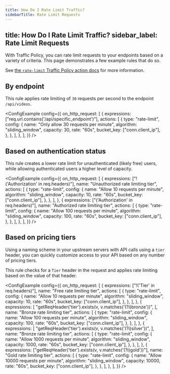```yaml
---
title: How Do I Rate Limit Traffic?
sidebarTitle: Rate Limit Requests
---
```


title: How Do I Rate Limit Traffic?
sidebar_label: Rate Limit Requests
---


With Traffic Policy, you can rate limit requests to your endpoints based on a variety of criteria. This page demonstrates a few example rules that do so.

See [the `rate-limit` Traffic Policy action docs](/traffic-policy/actions/rate-limit/) for more information.

## By endpoint

This rule applies rate limiting of `30` requests per second to the endpoint `/api/videos`.

<ConfigExample
	config={{
		on_http_request: [
			{
				expressions: ["req.url.contains('/api/specific_endpoint')"],
				actions: [
					{
						type: "rate-limit",
						config: {
							name: "Only allow 30 requests per minute",
							algorithm: "sliding_window",
							capacity: 30,
							rate: "60s",
							bucket_key: ["conn.client_ip"],
						},
					},
				],
			},
		],
	}}
/>

## Based on authentication status

This rule creates a lower rate limit for unauthenticated (likely free) users, while allowing authenticated users a higher level of capacity.

<ConfigExample
	config={{
		on_http_request: [
			{
				expressions: ["!('Authorization' in req.headers)"],
				name: "Unauthorized rate limiting tier",
				actions: [
					{
						type: "rate-limit",
						config: {
							name: "Allow 10 requests per minute",
							algorithm: "sliding_window",
							capacity: 10,
							rate: "60s",
							bucket_key: ["conn.client_ip"],
						},
					},
				],
			},
			{
				expressions: ["('Authorization' in req.headers)"],
				name: "Authorized rate limiting tier",
				actions: [
					{
						type: "rate-limit",
						config: {
							name: "Allow 100 requests per minute",
							algorithm: "sliding_window",
							capacity: 100,
							rate: "60s",
							bucket_key: ["conn.client_ip"],
						},
					},
				],
			},
		],
	}}
/>

## Based on pricing tiers

Using a naming scheme in your upstream servers with API calls using a `tier` header, you can quickly customize access to your API based on any number of pricing tiers.

This rule checks for a `Tier` header in the request and applies rate limiting based on the value of that header.

<ConfigExample
	config={{
		on_http_request: [
			{
				expressions: ["!('Tier' in req.headers)"],
				name: "Free rate limiting tier",
				actions: [
					{
						type: "rate-limit",
						config: {
							name: "Allow 10 requests per minute",
							algorithm: "sliding_window",
							capacity: 10,
							rate: "60s",
							bucket_key: ["conn.client_ip"],
						},
					},
				],
			},
			{
				expressions: [
					"getReqHeader('tier').exists(v, v.matches('(?i)bronze'))",
				],
				name: "Bronze rate limiting tier",
				actions: [
					{
						type: "rate-limit",
						config: {
							name: "Allow 100 requests per minute",
							algorithm: "sliding_window",
							capacity: 100,
							rate: "60s",
							bucket_key: ["conn.client_ip"],
						},
					},
				],
			},
			{
				expressions: [
					"getReqHeader('tier').exists(v, v.matches('(?i)silver'))",
				],
				name: "Bronze rate limiting tier",
				actions: [
					{
						type: "rate-limit",
						config: {
							name: "Allow 1000 requests per minute",
							algorithm: "sliding_window",
							capacity: 1000,
							rate: "60s",
							bucket_key: ["conn.client_ip"],
						},
					},
				],
			},
			{
				expressions: ["getReqHeader('tier').exists(v, v.matches('(?i)gold'))"],
				name: "Gold rate limiting tier",
				actions: [
					{
						type: "rate-limit",
						config: {
							name: "Allow 10000 requests per minute",
							algorithm: "sliding_window",
							capacity: 10000,
							rate: "60s",
							bucket_key: ["conn.client_ip"],
						},
					},
				],
			},
		],
	}}
/>
